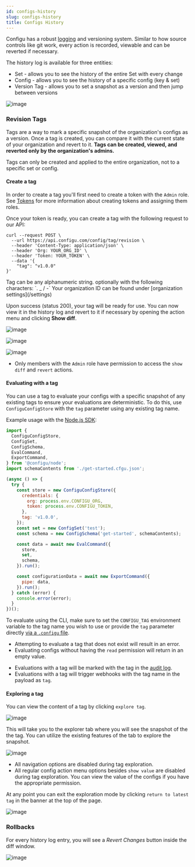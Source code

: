 ```yaml
---
id: configs-history
slug: configs-history
title: Configs History
---
```


Configu has a robust [logging](/audit-log) and versioning system.
Similar to how source controls like git work, every action is recorded, viewable and can be reverted if necessary.

The history log is available for three entities:

- Set - allows you to see the history of the entire Set with every change
- Config - allows you to see the history of a specific config (key & set)
- Version Tag - allows you to set a snapshot as a version and then jump between versions

![image](./img/configs-history/history-sets.png)

### Revision Tags

Tags are a way to mark a specific snapshot of the organization's configs as a version.
Once a tag is created, you can compare it with the current state of your organization and revert to it.
**Tags can be created, viewed, and reverted only by the organization's admins.**

<Admonition type="caution">
  Tags can only be created and applied to the entire organization, not to a specific set or config.
</Admonition>

#### Create a tag

In order to create a tag you'll first need to create a token with the `Admin` role.
See [Tokens](/tokens/#assign-roles-to-a-token) for more information about creating tokens and assigning them roles.

Once your token is ready, you can create a tag with the following request to our API:

```shell
curl --request POST \
  --url https://api.configu.com/config/tag/revision \
  --header 'Content-Type: application/json' \
  --header 'Org: YOUR_ORG_ID' \
  --header 'Token: YOUR_TOKEN' \
  --data '{
	"tag": "v1.0.0"
}'
```

<Admonition type="info">
  Tag can be any alphanumeric string. optionally with the following characters: `. _ / -`
</Admonition>
<Admonition type="tip">
  Your organization ID can be found under [organization settings](/settings)
</Admonition>

Upon success (status 200), your tag will be ready for use.
You can now view it in the history log and revert to it if necessary by opening the action menu and clicking **Show diff**.

![image](./img/configs-history/history-tags.png)

![image](./img/configs-history/history-show-diff.png)

![image](./img/configs-history/history-revert-tag.png)

<Admonition type="info">

- Only members with the `Admin` role have permission to access the `show diff` and `revert` actions.

</Admonition>

#### Evaluating with a tag

You can use a tag to evaluate your configs with a specific snapshot of any existing tags to ensure your evaluations are deterministic. To do this, use `ConfiguConfigStore` with the `tag` parameter using any existing tag name.

Example usage with the [Node.js SDK](../sdk/nodejs-sdk):

```js
import {
  ConfiguConfigStore,
  ConfigSet,
  ConfigSchema,
  EvalCommand,
  ExportCommand,
} from '@configu/node';
import schemaContents from './get-started.cfgu.json';

(async () => {
  try {
    const store = new ConfiguConfigStore({
      credentials: {
        org: process.env.CONFIGU_ORG,
        token: process.env.CONFIGU_TOKEN,
      },
      tag: 'v1.0.0',
    });
    const set = new ConfigSet('test');
    const schema = new ConfigSchema('get-started', schemaContents);

    const data = await new EvalCommand({
      store,
      set,
      schema,
    }).run();

    const configurationData = await new ExportCommand({
      pipe: data,
    }).run();
  } catch (error) {
    console.error(error);
  }
})();
```

To evaluate using the CLI, make sure to set the `CONFIGU_TAG` environment variable to the tag name you wish to use or provide the `tag` parameter directly [via a `.configu` file](../cli-config).

<Admonition type="warning">

- Attempting to evaluate a tag that does not exist will result in an error.
- Evaluating configs without having the `read` permission will return in an empty value.

</Admonition>

<Admonition type="info">

- Evaluations with a tag will be marked with the tag in the [audit log](/audit-log).
- Evaluations with a tag will trigger webhooks with the tag name in the payload as `tag`.

</Admonition>

#### Exploring a tag

You can view the content of a tag by clicking `explore tag`.

![image](./img/configs-history/history-explore-tag.png)

This will take you to the explorer tab where you will see the snapshot of the the tag. You can utilize the existing features of the tab to explore the snapshot.

![image](./img/configs-history/history-exploration-mode.png)

<Admonition type="info">

- All navigation options are disabled during tag exploration.
- All regular config action menu options besides `show value` are disabled during tag exploration. You can view the value of the configs if you have the appropriate permission.

</Admonition>

At any point you can exit the exploration mode by clicking `return to latest tag` in the banner at the top of the page.

![image](./img/configs-history/history-exit-exploration-mode.png)

### Rollbacks

For every history log entry, you will see a _Revert Changes_ button inside the diff window.

![image](./img/configs-history/configs-history-diff.png)

